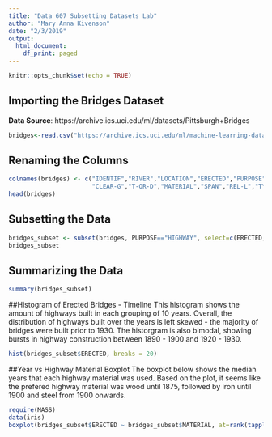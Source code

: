 ```yaml
---
title: "Data 607 Subsetting Datasets Lab"
author: "Mary Anna Kivenson"
date: "2/3/2019"
output:
  html_document:
    df_print: paged
---
```


```r
knitr::opts_chunk$set(echo = TRUE)
```


## Importing the Bridges Dataset

**Data Source**: https://archive.ics.uci.edu/ml/datasets/Pittsburgh+Bridges

```r
bridges<-read.csv("https://archive.ics.uci.edu/ml/machine-learning-databases/bridges/bridges.data.version1", header= FALSE, sep=",")
```

## Renaming the Columns

```r
colnames(bridges) <- c("IDENTIF","RIVER","LOCATION","ERECTED","PURPOSE","LENGTH","LANES",
                       "CLEAR-G","T-OR-D","MATERIAL","SPAN","REL-L","TYPE")
head(bridges)
```


## Subsetting the Data

```r
bridges_subset <- subset(bridges, PURPOSE=="HIGHWAY", select=c(ERECTED,PURPOSE,MATERIAL))
bridges_subset
```

## Summarizing the Data

```r
summary(bridges_subset)
```

##Histogram of Erected Bridges - Timeline
This histogram shows the amount of highways built in each grouping of 10 years. Overall, the distribution of highways built over the years is left skewed - the majority of bridges were built prior to 1930. The historgram is also bimodal, showing bursts in highway construction between 1890 - 1900 and 1920 - 1930. 
```r
hist(bridges_subset$ERECTED, breaks = 20)
```

##Year vs Highway Material Boxplot
The boxplot below shows the median years that each highway material was used. Based on the plot, it seems like the prefered highway material was wood until 1875, followed by iron until 1900 and steel from 1900 onwards.
```r
require(MASS) 
data(iris) 
boxplot(bridges_subset$ERECTED ~ bridges_subset$MATERIAL, at=rank(tapply(bridges_subset$ERECTED, bridges_subset$MATERIAL, median)))
```
